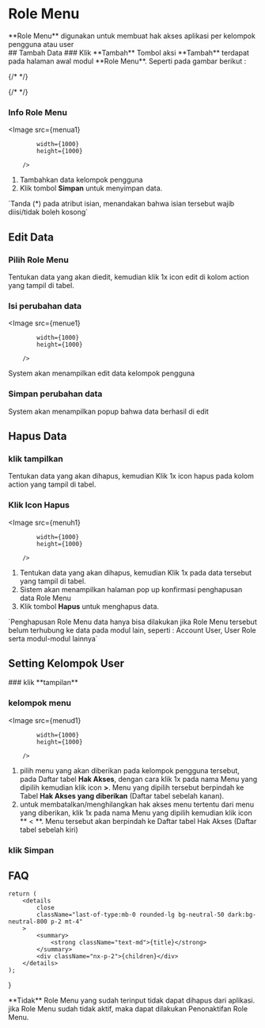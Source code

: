 


# Role Menu

<div style={{ padding: "1rem" }}>
    **Role Menu** digunakan untuk membuat hak akses aplikasi per kelompok pengguna atau user
</div>
## Tambah Data

<Steps>
### Klik **Tambah**
Tombol aksi **Tambah** terdapat pada halaman awal modul **Role Menu**. Seperti pada gambar berikut :

{/* <Bleed> */}

{/* </Bleed> */}

### Info Role Menu

<Image
            src={menua1}
            
            width={1000}
            height={1000}
                
        />

1. Tambahkan data kelompok pengguna
2. Klik tombol **Simpan** untuk menyimpan data.


<Callout type="info" emoji="ℹ️">
    `Tanda (*) pada atribut isian, menandakan bahwa isian tersebut wajib diisi/tidak boleh kosong`
</Callout>

</Steps>

## Edit Data

<Steps>

### Pilih Role Menu

Tentukan data yang akan diedit, kemudian klik 1x icon edit di kolom action yang
tampil di tabel.


### Isi perubahan data
<Image
            src={menue1}
            
            width={1000}
            height={1000}
                
        />
System akan menampilkan edit data kelompok pengguna



### Simpan perubahan data
System akan menampilkan popup bahwa data berhasil di edit


</Steps>

## Hapus Data

<Steps>

### klik tampilkan

Tentukan data yang akan dihapus, kemudian Klik 1x icon hapus pada kolom action yang
tampil di tabel.


### Klik Icon Hapus
<Image
            src={menuh1}
            
            width={1000}
            height={1000}
                
        />
1. Tentukan data yang akan dihapus, kemudian Klik 1x pada data tersebut yang tampil di tabel.
2. Sistem akan menampilkan halaman pop up konfirmasi penghapusan data Role Menu
3. Klik tombol **Hapus** untuk menghapus data.



<Callout type="error" emoji="️🚫">
  `Penghapusan Role Menu data hanya bisa dilakukan jika Role Menu tersebut belum terhubung ke data pada modul lain, seperti : Account User, User Role serta modul-modul lainnya`
</Callout>

</Steps>

## Setting Kelompok User

<Steps>
### klik **tampilan**

### kelompok menu
<Image
            src={menud1}
            
            width={1000}
            height={1000}
                
        />
 1. pilih menu yang akan diberikan pada kelompok pengguna tersebut, pada Daftar tabel **Hak Akses**, dengan cara klik 1x pada nama Menu yang dipilih
 kemudian klik icon **>**. Menu yang dipilih tersebut berpindah ke Tabel **Hak Akses yang diberikan** (Daftar tabel sebelah kanan).
 2. untuk membatalkan/menghilangkan hak akses menu tertentu dari menu yang diberikan, klik 1x pada nama Menu yang dipilih
 kemudian klik icon ** < **. Menu tersebut akan berpindah ke Daftar tabel Hak Akses (Daftar tabel sebelah kiri)

 ### klik **Simpan**

</Steps>

## FAQ

    return (
        <details
            close
            className="last-of-type:mb-0 rounded-lg bg-neutral-50 dark:bg-neutral-800 p-2 mt-4"
        >
            <summary>
                <strong className="text-md">{title}</strong>
            </summary>
            <div className="nx-p-2">{children}</div>
        </details>
    );
}

<FAQBox title="Apakah data Role Menu dapat dihapus ?">
  **Tidak** Role Menu yang sudah terinput tidak dapat dihapus dari aplikasi.
  jika Role Menu sudah tidak aktif, maka dapat dilakukan Penonaktifan Role Menu.
</FAQBox>
